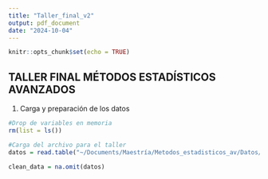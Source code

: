 ```yaml
---
title: "Taller_final_v2"
output: pdf_document
date: "2024-10-04"
---
```


```r
knitr::opts_chunk$set(echo = TRUE)
```

## TALLER FINAL MÉTODOS ESTADÍSTICOS AVANZADOS

1. Carga y preparación de los datos

```r

#Drop de variables en memoria
rm(list = ls())

#Carga del archivo para el taller
datos = read.table("~/Documents/Maestría/Metodos_estadisticos_av/Datos/datosfull.txt")

clean_data = na.omit(datos)



```



